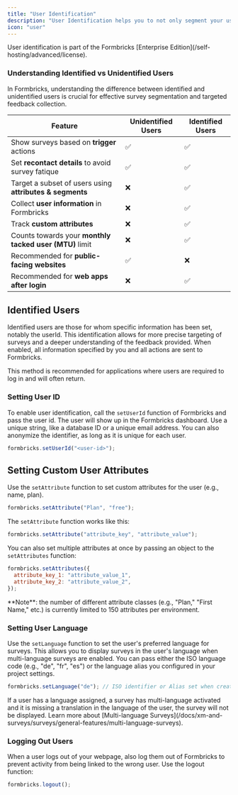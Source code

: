 ```yaml
---
title: "User Identification"
description: "User Identification helps you to not only segment your users but also to see more information about the user who responded to a survey. This helps you to target surveys to specific user segments and see more information about the user who responded to a survey."
icon: "user"
---
```


<Note>
  User identification is part of the Formbricks [Enterprise Edition](/self-hosting/advanced/license). 
</Note>

### Understanding Identified vs Unidentified Users

In Formbricks, understanding the difference between identified and unidentified users is crucial for effective survey segmentation and targeted feedback collection.

| Feature                                                  | Unidentified Users | Identified Users |
| -------------------------------------------------------- | ------------------ | ---------------- |
| Show surveys based on **trigger** actions                | ✅                 | ✅               |
| Set **recontact details** to avoid survey fatique        | ✅                 | ✅               |
| Target a subset of users using **attributes & segments** | ❌                 | ✅               |
| Collect **user information** in Formbricks               | ❌                 | ✅               |
| Track **custom attributes**                              | ❌                 | ✅               |
| Counts towards your **monthly tacked user (MTU)** limit  | ❌                 | ✅               |
| Recommended for **public-facing websites**               | ✅                 | ❌               |
| Recommended for **web apps after login**                 | ❌                 | ✅               |

## Identified Users

Identified users are those for whom specific information has been set, notably the userId. This identification allows for more precise targeting of surveys and a deeper understanding of the feedback provided. When enabled, all information specified by you and all actions are sent to Formbricks.

This method is recommended for applications where users are required to log in and will often return.

### Setting User ID

To enable user identification, call the `setUserId` function of Formbricks and pass the user id. The user will show up in the Formbricks dashboard. Use a unique string, like a database ID or a unique email address. You can also anonymize the identifier, as long as it is unique for each user.

```javascript
formbricks.setUserId("<user-id>");
```

## Setting Custom User Attributes

Use the `setAttribute` function to set custom attributes for the user (e.g., name, plan).

```javascript Setting Custom Attributes
formbricks.setAttribute("Plan", "free");
```

The `setAttribute` function works like this:

```javascript Setting Custom Attributes
formbricks.setAttribute("attribute_key", "attribute_value");
```

You can also set multiple attributes at once by passing an object to the `setAttributes` function:

```javascript Setting Multiple Custom Attributes
formbricks.setAttributes({
  attribute_key_1: "attribute_value_1",
  attribute_key_2: "attribute_value_2",
});
```

<Note>
  **Note**: the number of different attribute classes (e.g., "Plan," "First Name," etc.) is currently limited
  to 150 attributes per environment.
</Note>

### Setting User Language

Use the `setLanguage` function to set the user's preferred language for surveys. This allows you to display surveys in the user's language when multi-language surveys are enabled. You can pass either the ISO language code (e.g., "de", "fr", "es") or the language alias you configured in your project settings.

```javascript Setting User Language
formbricks.setLanguage("de"); // ISO identifier or Alias set when creating language
```

<Note>
  If a user has a language assigned, a survey has multi-language activated and it is missing a translation in
  the language of the user, the survey will not be displayed. Learn more about [Multi-language Surveys](/docs/xm-and-surveys/surveys/general-features/multi-language-surveys).
</Note>


### Logging Out Users

When a user logs out of your webpage, also log them out of Formbricks to prevent activity from being linked to the wrong user. Use the logout function:

```javascript Logging out User
formbricks.logout();
```
